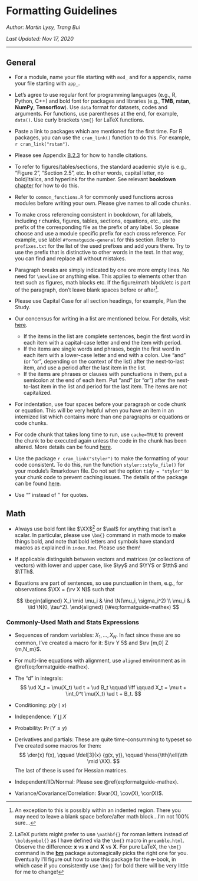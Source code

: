 # Formatting Guidelines

*Author: Martin Lysy, Trang Bui*

*Last Updated: Nov 17, 2020*

--- 

## General {#formatguide-general}

- For a module, name your file starting with `mod_` and for a appendix, name your file starting with `app_`. 

- Let's agree to use regular font for programming languages (e.g., R, Python, C++) and bold font for packages and libraries (e.g., **TMB**, **rstan**, **NumPy**, **Tensorflow**). Use `data` format for datasets, codes and arguments. For functions, use parentheses at the end, for example, `data()`. Use curly brackets `\bm{}` for LaTeX functions.

- Paste a link to packages which are mentioned for the first time. For R packages, you can use the `cran_link()` function to do this. For example, `r cran_link("rstan")`.

- Please see Appendix [B.2.3](#genguide-citations) for how to handle citations.

- To refer to figures/tables/sections, the standard academic style is e.g., "Figure 2", "Section 2.5", etc.  In other words, capital letter, no bold/italics, and hyperlink for the number.  See relevant **bookdown** [chapter](https://bookdown.org/yihui/bookdown/figures.html) for how to do this.

- Refer to `common_functions.R` for commonly used functions across modules before writing your own. Please give names to all code chunks. 

- To make cross referencing consistent in bookdown, for all labels, including r chunks, figures, tables, sections, equations, etc., use the prefix of the corresponding file as the prefix of any label. So please choose and use a module specific prefix for each cross reference. For example, use lablel `#formatguide-general` for this section. Refer to `prefixes.txt` for the list of the used prefixes and add yours there. Try to use the prefix that is distinctive to other words in the text. In that way, you can find and replace all without mistakes.

- Paragraph breaks are simply indicated by one ore more empty lines.  No need for `\newline` or anything else.  This applies to elements other than text such as figures, math blocks etc.  If the figure/math block/etc is part of the paragraph, don't leave blank spaces before or after^[An exception to this is possibly within an indented region.  There you may need to leave a blank space before/after math block...I'm not 100% sure...].

- Please use Capital Case for all section headings, for example, Plan the Study.

- Our concensus for writing in a list are mentioned below. For details, visit [here](https://getitwriteonline.com/articles/vertical-lists/).
 
    - If the items in the list are complete sentences, begin the first word in each item with a capital-case letter and end the item with period.
    - If the items are single words and phrases, begin the first word in each item with a lower-case letter and end with a colon. Use "and" (or "or", depending on the context of the list) after the next-to-last item, and use a period after the last item in the list.
    - If the items are phrases or clauses with punctuations in them, put a semicolon at the end of each item. Put "and" (or "or") after the next-to-last item in the list and period for the last item. The items are not capitalized. 
    
- For indentation, use four spaces before your paragraph or code chunk or equation. This will be very helpful when you have an item in an intemized list which contains more than one paragraphs or equations or code chunks.

- For code chunk that takes long time to run, use `cache=TRUE` to prevent the chunk to be executed again unless the code in the chunk has been altered. More details can be found [here](https://bookdown.org/yihui/rmarkdown-cookbook/cache.html).

- Use the package `r cran_link("styler")` to make the formatting of your code consistent. To do this, run the function `styler::style_file()` for your module's Rmarkdown file. Do not set the option `tidy = "styler"` to your chunk code to prevent caching issues. The details of the package can be found [here](https://styler.r-lib.org/).  

- Use "" instead of '' for quotes.

## Math

- Always use bold font like $\XX$^[LaTeX purists might prefer to use `\mathbf{}` for roman letters instead of `\boldsymbol{}` as I have defined via the `\bm{}` macro in `preamble.html`.  Observe the difference: $\mathbf{x}$ vs $\boldsymbol{x}$ and $\mathbf{X}$ vs $\boldsymbol{X}$.  For pure LaTeX, the `\bm{}` command in the [**bm**](https://ctan.org/pkg/bm?lang=en) package automagically picks the right one for you.  Eventually I'll figure out how to use this package for the e-book, in which case if you consistently use `\bm{}` for bold there will be very little for me to change!] or $\aal$ for anything that isn't a scalar.  In particular, please use `\bm{}` command in math mode to make things bold, and note that bold letters and symbols have standard macros as explained in `index.Rmd`.  Please use them!

- If applicable distinguish between vectors and matrices (or collections of vectors) with lower and upper case, like $\yy$ and $\YY$ or $\tth$ and $\TTh$.  

- Equations are part of sentences, so use punctuation in them, e.g., for observations $\XX = (\rv X N)$ such that

    $$
	\begin{aligned} 
	X_i \mid \mu_i & \ind \N(\mu_i, \sigma_i^2) \\
	\mu_i & \iid \N(0, \tau^2).
	\end{aligned}
	(\#eq:formatguide-mathex)
    $$

### Commonly-Used Math and Stats Expressions

- Sequences of random variables: $X_1, \ldots, X_N$.  In fact since these are so common, I've created a macro for it: $\rv Y 5$ and $\rv [m,0] Z {m,N_m}$.

- For multi-line equations with alignment, use `aligned` environment as in \@ref(eq:formatguide-mathex).

- The "d" in integrals:
    $$
    \ud X_t = \mu(X_t) \ud t + \ud B_t \qquad \iff \qquad X_t = \mu t + \int_0^t \mu(X_t) \ud t + B_t.
    $$

- Conditioning: $p(y \mid x)$

- Independence: $Y \amalg X$

- Probability: $\Pr(Y \le y)$

- Derivatives and partials: These are quite time-consumming to typeset so I've created some macros for them:
    $$
	\der{x} f(x), \qquad \fdel[3]{x} {g(x, y)}, \qquad \hess{\tth}\ell(\tth \mid \XX).
	$$
	The last of these is used for Hessian matrices.

- Independent/IID/Normal: Please see \@ref(eq:formatguide-mathex).

- Variance/Covariance/Correlation: $\var(X), \cov(X), \cor(X)$.
